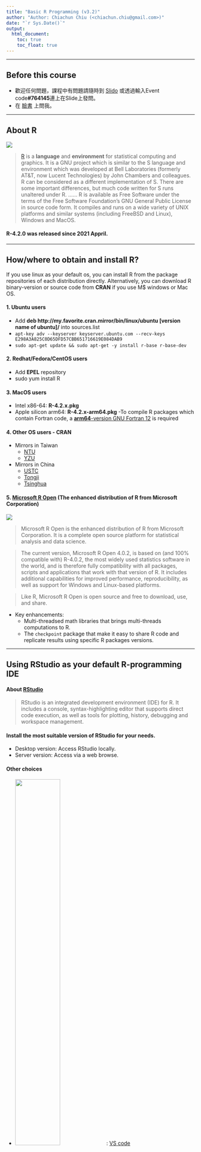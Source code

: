 ```yaml
---
title: "Basic R Programming (v3.2)"
author: "Author: Chiachun Chiu (<chiachun.chiu@gmail.com>)"
date: "`r Sys.Date()`"
output: 
  html_document:
    toc: true
    toc_float: true
---
```


---------------------------------------

## Before this course

+ 歡迎任何問題，課程中有問題請隨時到 [Slido](https://app.sli.do/event/x6ktiksl) 或透過輸入Event code**#764145**連上在Slide上發問。
+ 在 [臉書](https://www.facebook.com/godkin1211/) 上問我。

---------------------------------------

## About R

![](./img/Rlogo.jpg)

>[R](http://www.r-project.org/about.html) is a **language** and **environment** for statistical computing and graphics. It is a GNU project which is similar to the S language and environment which was developed at Bell Laboratories (formerly AT&T, now Lucent Technologies) by John Chambers and colleagues. R can be considered as a different implementation of S. There are some important differences, but much code written for S runs unaltered under R.
......
>R is available as Free Software under the terms of the Free Software Foundation’s GNU General Public License in source code form. It compiles and runs on a wide variety of UNIX platforms and similar systems (including FreeBSD and Linux), Windows and MacOS.

#### R-4.2.0 was released since 2021 Appril.

---------------------------------------

## How/where to obtain and install R?

If you use linux as your default os, you can install R from the package repositories of each distribution directly. Alternatively, you can download R binary-version or source code from **CRAN** if you use M$ windows or Mac OS.

#### 1. Ubuntu users
  + Add **deb http://my.favorite.cran.mirror/bin/linux/ubuntu [version name of ubuntu]/** into sources.list
  + `apt-key adv --keyserver keyserver.ubuntu.com --recv-keys E298A3A825C0D65DFD57CBB651716619E084DAB9`
  + `sudo apt-get update && sudo apt-get -y install r-base r-base-dev`
  
#### 2. Redhat/Fedora/CentOS users
  + Add **EPEL** repository
  + sudo yum install R
  
#### 3. MacOS users

  + Intel x86-64: **R-4.2.x.pkg**
  + Apple silicon arm64: **R-4.2.x-arm64.pkg**
      -To compile R packages which contain Fortran code, a [**arm64**-version GNU Fortran 12](https://mac.r-project.org/tools/) is required

#### 4. Other OS users - CRAN
* Mirrors in Taiwan
    + [NTU](http://cran.csie.ntu.edu.tw/)
    + [YZU](http://ftp.yzu.edu.tw/CRAN/)
* Mirrors in China
    + [USTC](https://mirrors.ustc.edu.cn/CRAN/)
    + [Tongji](https://mirrors.tongji.edu.cn/CRAN/)
    + [Tsinghua](https://mirrors.tuna.tsinghua.edu.cn/CRAN/)

#### 5. [Microsoft R Open](https://mran.microsoft.com/open) (The enhanced distribution of R from Microsoft Corporation)

![](./img/microsoft_r_open.png) 

> Microsoft R Open is the enhanced distribution of R from Microsoft Corporation. It is a complete open source platform for statistical analysis and data science.

>The current version, Microsoft R Open 4.0.2, is based on (and 100% compatible with) R-4.0.2, the most widely used statistics software in the world, and is therefore fully compatibility with all packages, scripts and applications that work with that version of R. It includes additional capabilities for improved performance, reproducibility, as well as support for Windows and Linux-based platforms.

>Like R, Microsoft R Open is open source and free to download, use, and share.


+ Key enhancements:
    - Multi-threadsed math libraries that brings multi-threads computations to R.
    - The `checkpoint` package that make it easy to share R code and replicate results using specific R packages versions.

---------------------------------------

## Using RStudio as your default R-programming IDE

#### About [RStudio](http://www.rstudio.com/)
> RStudio is an integrated development environment (IDE) for R. It includes a console, syntax-highlighting editor that supports direct code execution, as well as tools for plotting, history, debugging and workspace management. 

#### Install the most suitable version of RStudio for your needs.
  + Desktop version: Access RStudio locally.
  + Server version: Access via a web browse.
 
#### Other choices
  + <img src="./img/vscode.png" width="50%"/> : [VS code](https://marketplace.visualstudio.com/items?itemName=Ikuyadeu.r)
  + <img src="./img/Nvim-R.gif" width="50%"/> : [Vim+Nvim-R](https://github.com/jalvesaq/Nvim-R)
  + Any other text editors: gedit, emacs(+ESS), eclipse and etc. 
  
---------------------------------------

## Resources of learning R
#### 1. Books & web sites
  + [RDocumentation](https://www.rdocumentation.org/)
  + [Introduction to Probability and Statistics Using R](http://ipsur.org/)
  + [Introduction to Scientific Programming and Simulation Using R](http://www.amazon.com/Introduction-Scientific-Programming-Simulation-Chapman/dp/1420068725)
  + [The Art of R Programming](http://www.amazon.com/The-Art-Programming-Statistical-Software/dp/1593273843)
  + [R Tutorial](http://www.cyclismo.org/tutorial/R/)
  + [Programming in R](http://manuals.bioinformatics.ucr.edu/home/programming-in-r)
  + [Advanced R](http://adv-r.had.co.nz/)
  + [Bioconductor Course Materials](https://bioconductor.org/help/course-materials/)

#### 2. Forums & communities
  + [R-bloggers](http://www.r-bloggers.com/)
  + [Taiwan R User Group](http://www.meetup.com/Taiwan-R)
  + [Stack Overflow](http://stackoverflow.com/questions/tagged/r)
  + [Ptt R_Language](https://www.ptt.cc/bbs/R_Language/index.html)
  + [Taipei Bioinformatics Omnibus](https://www.facebook.com/groups/446434039038963)
  + [Right Relevance](https://www.rightrelevance.com/)
  
#### 3. Blog & News
  + [R Weekly](https://rweekly.org)
  + [R语言中文社区](https://466874.kuaizhan.com/)
  + [糗世界](http://216.49.144.90:8080/rbioconductor-2)
  + [R的極客理想](http://blog.fens.me/series-r/)

---------------------------------------

## The most important step when begining to learn R is using help()

#### help() & help.search()

```r
help(help)
help.search("standard deviation")
```

#### ? & ??

```r
?mean
??hypergeometric
```
---------------------------------------

## Package installation & PATH setting

#### Installing packages in R console

```r
# Download Pkgs from CRAN repository & install
install.packages('rmarkdown',                        # Package name
                 repo="http://cran.csie.ntu.edu.tw", # The url of CRAN-repository
                 destdir="~/Download",               # The directory where downloaded pkgs are stored
                 lib=.libPaths()[1])                 # The directory where to install pkgs

# Install Pkgs from downloaded source code
install.packages('~/Download/rmarkdown_0.5.1.tar.gz',
                 repos=NULL,
                 type="source",
                 lib=.libPaths()[1])
```

#### Installing packages in terminal

```r
$ R CMD INSTALL -l $HOME/R/4.1 rmarkdown_0.5.1.tar.gz
```

#### Setting PATH

```r
.libPaths(new)  # .libPaths("/home/godkin/R/4.1")
```

#### Some Pkgs shoud be downloaded/installed from [R-forge](https://r-forge.r-project.org/)

Set `install.packages(Pkg, repo='http://R-Forge.R-project.org')`

#### Using the package installed

```r
library(Pkg)
require(Pkg) # Avoid to use this!
```
**[What is the difference between require() and library()](http://stackoverflow.com/questions/5595512/what-is-the-difference-between-require-and-library)**

---------------------------------------

## Bioconductor
#### About [Bioconductor](http://www.bioconductor.org/)
> Bioconductor provides tools for the analysis and comprehension of high-throughput genomic data. Bioconductor uses the R statistical programming language, and is open source and open development.


#### Bioconductor 2021

[Link](https://bioc2022.bioconductor.org/schedule/)

![](./img/bioconductor2022.png)

#### Install Pkgs from Bioconductor

```r
# Install BiocManager
install.packages("BiocManager")
BiocManager::install(pkgname)
```


#### Rich course materials

[Coures & conference](https://www.bioconductor.org/help/course-materials/)

![](./img/course_materials.png)

---------------------------------------

## Basic operation

```r
5+5
5-3
5*3
5/3
5^3
10%%3

# Variable declaration
x <- 5 # '<-' is assign operator in R, which is equivalent to '='
y <- function(i) mean(i)
```

---------------------------------------

## Data and object types

#### Data types
  + numeric: `c(1:3, 5 ,7)`
  + character: `c("1","2","3"); LETTERS[1:3]`
  + logical: `TRUE; FALSE`
  + complex: 1, b, 3

#### Object types
  + **vector**: the data types of all elements in a vector must be consistent!
```r
x <- 1:5
y <- c(6,7,8,9,10)
z <- x - y
print(z)
```
```r
# Vectorized code performs better!
a <- 1:100000
system.time(mean(a))
total <- 0
system.time(for (i in a) {total <- total + i; total/100000})
```

  + **matrix** 
```r
x <- matrix(rnorm(100), nr=20, nc=5)
print(x)
```
```r
x[1,3]
x[2:4,]
x[,3:5]
x %*% t(x)

# A matrix is a vector with subscripts!
x[1:3]
x[1:3,1]
```

  + **array**
```r
y <- array(rnorm(64), c(8,4,2))
print(y) # An array is also a vector with subscripts!
```

  + **list**: the data types of elements in a list could be complex
```r
x<-list(1:5, c("a","b","c"), matrix(rnorm(10),nr=5,nc=2))
print(x)
x$mylist <- x
print(x)
```

  + **data frame**: a data frame is collection of multiple lists with the same length 
```r
df<-data.frame(num=1:10, 
           char=LETTERS[1:10], 
           logic=sample(c(TRUE,FALSE), 10, replace=TRUE))

df
df$char
df$logic[5:7]
```


  + **factor**: An R **factor** might be viewed simply as **a vector with a bit more information added** (though, as seen below, it’s different from this internally). That extra information consists of a record of the distinct values in that vector, called **levels**.
  
```r
x <- c(5, 12, 32, 12)
xf <- factor(x)
print(xf)
```
So.... a factor looks like a vector, right?

```r
str(xf) # Here str stands for structure. This function shows the internal structure of any R object.
unclass(xf)
length(xf)
```

What??? What are you talking about?

```r
x <- c(5, 12, 13, 12)
xff <- factor(x, levels=c(5, 12, 13, 88))
xff
xff[2] <- 88 
xff
xff[2] <- 28 # You cannot sneak in an "illegal" level
```

  + **table**: Another common way to store information is in a table.
```r
# One way table
a <- factor(c("A","A","B","A","B","B","C","A","C"))
a
a.table <- table(a)
a.table
attributes(a.table)

# Two way table
a <- c("Sometimes","Sometimes","Never","Always","Always","Sometimes","Sometimes","Never")
b <- c("Maybe","Maybe","Yes","Maybe","Maybe","No","Yes","No")
twoway.table <- table(a,b)
twoway.table

# An example
sexsmoke<-matrix(c(70,120,65,140),ncol=2,byrow=TRUE)
rownames(sexsmoke)<-c("male","female")
colnames(sexsmoke)<-c("smoke","nosmoke")
sexsmoke <- as.table(sexsmoke)
sexsmoke
```

---------------------------------------

## Control structures

#### Conditional excutions
  + **equal**: ==
  + **not equal**: !=
  + **greater/less than**: >, <
  + **greater/less than or equal**: >=, <=
  

#### Logical operators
  + **and**: &, &&
  + **or**: |, ||
  + **not**: !
  
#### if-else statements
```r
if (cond1==TRUE) {cmd1} else {cmd2}
```
```r
# Example
if (1 == 0) {
    print(1)
} else {
    print(2)
}
```

#### ifelse statements (ternary operator in R)
```r
ifelse(test, true_value, false_value)
```
```r
x <- 1:10
ifelse(x<5|x>8, x, 0)
```

#### switch-case statements
```r
AA <- 'foo'
switch(AA,
       foo = {print('AA is foo')},
       bar = {print('AA is bar')},
       {print('Default')}
)
```


---------------------------------------

## Loops

#### For loop
```r
for (var in vector) {
    statement
}
```
```r
# Example
mydf <- iris
head(mydf)
myve <- NULL
for (i in 1:nrow(mydf)) {
    myve <- c(myve, mean(as.numeric(mydf[i, 1:3])))
}
myve
```

#### while loop
```r
while (condition) statements
```
```r
# Example
z <- 0
while (z < 5) {
    z <- z + 2
    print(z)
}
```

#### apply loop

##### For matrix/array
```r
apply(X, MARGIN, FUN, ARGS)

# Examples
apply(iris[,1:3], 1, mean)

x <- 1:10

apply(as.matrix(x), 1, function(i) {
    if (i < 5) 
        i - 1 
    else 
        i/i
})
```

##### For vector/list
```r
lapply(X, FUN)
sapply(X, FUN)
```
```r
# Examples
mylist <- as.list(iris[1:3, 1:3])
mylist
lapply(mylist, sum) # Compute sum of each list component and return result as list
sapply(mylist, sum) # Compute sum of each list component and return result as vector
```

##### More apply functions
  + **tapply**
  + **mapply**
  
---------------------------------------

## function
```r
FunctionName <- function(arg1, arg2, ...) { 
    statements
    return(R_object)
}
```
```r
add <- function(a, b) {
    c <- a + b
    return(c)
}
x <- 5
y <- 7
z <- add(x,y)
z
```


---------------------------------------

## Advanced R programming

#### Garbage collection
  + **rm()**
  + **gc()**

```r
x <- as.matrix(read.table("test.csv", sep="\t")) # x is a 4500000 x 220 matrix
y <- apply(x, 1, mean)
rm(list=c("x","y"))
gc()
```

#### Use data.table to speed up acquirement of data

##### See [Introduction to the data.table package in R](http://cran.r-project.org/web/packages/data.table/vignettes/datatable-intro.pdf)

> Fast aggregation of large data (e.g. 100GB in RAM), fast ordered joins, fast add/modify/delete of columns by group using no copies at all, list columns and a fast file reader (fread). Offers a natural and flexible syntax, for faster development. - from [CRAN](http://cran.r-project.org/web/packages/data.table/index.html)

```r
library(data.table)
grpsize <- ceiling(1e7/26^2)
DF <- data.frame(
    x=rep(LETTERS, each=26*grpsize),
    y=rep(letters, each=grpsize),
    v=runif(grpsize*26^2),
    stringsAsFactors=FALSE)
system.time(ans1 <- DF[DF$x=="R" & DF$y=="h",])

DT <- as.data.table(DF)
setkey(DT, x, y)
system.time(ans2 <- DT[list("R","h")])
```

#### Tidyverse

> The [tidyverse](https://www.tidyverse.org/) is an opinionated collection of R packages designed for data science. All packages share an underlying philosophy and common APIs. 

![Hadley Wickham](img/hw.jpg)

```r
install.packages("tidyverse")
```
+ magrittr
> A Forward-Pipe Operator for R

Use this equation as an example:

$$
\LARGE
\boldsymbol{log(\sum_{i=1}^{n}exp(x_i))}
$$

In R, you may want to calculate the equation with many functions like this:

```r
log(sum(exp(MyData)), exp(1))
```

With `magrittr`, you can calculate the equation like this:

```r
MyData %>% exp %>% sum %>% log(exp(1))
```

+ plyr

> “
plyr is a set of tools that solves a common set of problems:  you need to break a big problem down into manageable pieces, operate on each pieces and then put all the pieces back together.  It’s already possible to do this with split and the apply functions, but plyr just makes it all a bit easier. . . ”

![](img/plyr.png)

```r
set.seed(1)
d <- data.frame(year = rep(2000:2005, each=3),
                count = round(runif(runif(18, 0, 20)))
                )

print(d)

library(plyr)
ddply(d, "year", function(x) {
    mean.count <- mean(x$count)
    sd.count <- sd(x$count)
    cv <- sd.count/mean.count
    data.frame(cv.count=cv)
})
```

+ dplyr
  > dplyr is a package for data manipulation, written and maintained by Hadley Wickham. It provides some great, easy-to-use functions that are very handy when performing exploratory data analysis and manipulation. 

  - `filter()`: the function will return all the rows that satisfy a following condition. 
  
```r
library(dplyr)

# Let's start with a dataset about air quality
head(airquality)

# Filter the records with Temp <= 70
filter(airquality, Temp > 70)

# Select the records with Temp > 80 & Month is after May
filter(airquality, Temp > 80 & Month > 5)
```

  - `mutate()`: the function is used to add new variables to the data. 
  
```r
mutate(airquality, TempInC = (Temp - 32) * 5 / 9)
```

  - `summarise()`: the function is used to summarise multiple values into a single value.

```r
summarise(airquality, mean(Temp, na.rm = TRUE))
```

  - `group_by()`: the function is used to group data by one or more variables. 

```r
summarise(group_by(airquality, Month), mean(Temp, na.rm = TRUE))
```

  - `sample_n()` and `sample_frac()`: these two functions are used to select random rows from a table.
  
```r
sample_n(airquality, size = 10)
sample_frac(airquality, size = 0.1)
```

  - `count()`: the function tallies observations based on a group.
  
```r
count(airquality, Month)
```

  - `arrange()`: the function is used to arrange rows by variables. 
 
```r
arrange(airquality, desc(Month), Day)
```

Now, let's put those commands together!

```r
airquality %>% 
    filter(Temp > 70 & Month != 5) %>% 
    group_by(Month) %>% 
    summarise(mean(Temp, na.rm = TRUE))
```

+ tidyr
  > tidyr is new package that makes it easy to “tidy” your data. Tidy data is data that’s easy to work with: it’s easy to munge (with dplyr), visualise (with ggplot2 or ggvis) and model (with R’s hundreds of modelling packages). 
  
    * gather(data, key, value, ..., na.rm = FALSE, convert = FALSE)

```r
library(tidyr)
head(mtcars)
mtcars$car <- rownames(mtcars)
mtcars <- mtcars[, c(12, 1:11)]
head(mtcars)
mtcarNew <- mtcars %>% gather(attribute, value, -car)
head(mtcarNew)
tail(mtcarNew)
```  

    * spread(data, key, value, fill = NA, convert = FALSE, drop = TRUE)
  
```r
mtcarSpread <- mtcarNew %>% spread(attribute, value)
head(mtcarSpread)
```

    * unite(data, col, ..., sep = "_", remove = TRUE)
    
```r
set.seed(1)
date <- as.Date('2016-01-01') + 0:14
hour <- sample(1:24, 15)
min <- sample(1:60, 15)
second <- sample(1:60, 15)
event <- sample(letters, 15)
data <- data.frame(date, hour, min, second, event)
data
dataNew <- data %>%
  unite(datehour, date, hour, sep = ' ') %>%
  unite(datetime, datehour, min, second, sep = ':')
dataNew
```

    * separate(data, col, into, sep = "[^[:alnum:]]+", remove = TRUE, convert = FALSE, extra = "warn", fill = "warn", ...)

```r
data1 <- dataNew %>% 
  separate(datetime, c('date', 'time'), sep = ' ') %>% 
  separate(time, c('hour', 'min', 'second'), sep = ':')
data1
```

+ purrr

  > purrr enhances R's functional programming (FP) toolkit by providing a complete and consistent set of tools for working with functions and vectors. If you've never heard of FP before, the best place to start is the family of map() functions which allow you to replace many for loops with code that is both more succinct and easier to read. The best place to learn about the `map()` functions is the iteration chapter in R for data science.

```r
library(purrr)

mtcars %>%
  split(.$cyl) %>% # from base R
  map(~ lm(mpg ~ wt, data = .)) %>%
  map(summary) %>%
  map_dbl("r.squared")
```

+ stringr

  > stringr is built on top of stringi, which uses the ICU C library to provide fast, correct implementations of common string manipulations. stringr focusses on the most important and commonly used string manipulation functions whereas stringi provides a comprehensive set covering almost anything you can imagine. 
  
```r
library(stringr)

x <- c("why", "video", "cross", "extra", "deal", "authority")
str_length(x) 
str_c(x, collapse = ", ")
str_sub(x, 1, 2)
str_dup(x, 2:7)

str_subset(x, "[aeiou]")
str_count(x, "[aeiou]")

str_detect(x, "[aeiou]")
str_subset(x, "[aeiou]")
str_locate(x, "[aeiou]")
str_extract(x, "[aeiou]")
str_match(x, "(.)[aeiou](.)")
str_replace(x, "[aeiou]", "?")

str_split(c("a,b", "c,d,e"), ",")
```


---

## What's new in R 4.1.0?

#### 1. New __pipe operator__: `|>`

```r
rnorm(100, mean = 4, sd = 1) |>
  density() |>
  plot()
```

```r
c("Homo sapiens", "Mus musculus", "Rattus norvegicus") |> {function(i) grepl("homo", i, ignore.case = TRUE)}()
```

#### 2. Simplified function statement with `\`

+ How did we write a self-defined function in `map()` function before R 4.1.0?

```r
map(
  letters[2:3],
  function(x) {
    pattern <- paste0("^", x)
    grep(pattern, ls("package:datasets"), value = TRUE, ignore.case = TRUE)
  }
)
```

+ Since R 4.1.0, we can write it again in this style:

```r
map(
  letters[2:3],
  \(x){
    pattern <- paste0("^", x)
    grep(pattern, ls("package:datasets"), value = TRUE, ignore.case = TRUE)
  }
)
```

---

## Updates in R 4.2.0

+ Use **pipe operator** more elegantly with the underscore placeholder **_**
  - In R 4.1
```r
mtcars |> (\(x) lm(hp ~ cyl, data = x))()
```

  - In R 4.2
```r
mtcars |> lm(hp ~ cyl, data = _)
```


---

## Accelerating your R program

[High-performance and parallel computing with R](https://cran.r-project.org/web/views/HighPerformanceComputing.html)

+ Parallel computing: multi-threading, distributed computing, GPU, Hadoop, etc.
+ Large memory requirement: [bigmemory](https://cran.r-project.org/web/packages/bigmemory/index.html)
+ Powered by other programming languages: [Rcpp](https://cran.r-project.org/web/packages/Rcpp/index.html), rJava, reticulate (Python), JuliaCall etc.


---

## Drawing graph

#### [ggplot2](http://ggplot2.org/)
> ggplot2 is a plotting system for R, based on the grammar of graphics, which tries to take the good parts of base and lattice graphics and none of the bad parts. It takes care of many of the fiddly details that make plotting a hassle (like drawing legends) as well as providing a powerful model of graphics that makes it easy to produce complex multi-layered graphics.

##### ggplot2 tutorial - from [Edwin Chen](http://blog.echen.me/2012/01/17/quick-introduction-to-ggplot2/)'s Blog


---------------------------------------

## Version control
> Version control is a system that records changes to a file or set of files over time so that you can recall specific versions later. For the examples in this book you will use software source code as the files being version controlled, though in reality you can do this with nearly any type of file on a computer. --from [git](http://git-scm.com/book/en/v2/Getting-Started-About-Version-Control)

#### Installing git
 + **ubuntu users**: ```sudo apt-get install git```
 + **RedHat/Fedora/CentOS users**: ```sudo yum install git```
 + **Mac users**: <http://git-scm.com/download/mac>
 + **Windows users**: <http://git-scm.com/download/win>

#### Git setup
```
git config --global user.name "YOUR NAME"
git config --global user.email you.email@address.org
git config --global core.ui true
git config --global core.editor vim

# For windows users
git config --global core.quotepath off
```
#### Git basics

```
## Initializing a repository in an existing directory
# Go to the project's directory and type
git init

# Add files you want to track
git add LICENSE
git add READ.md
got commit -m 'First commit. Add LICENSE & READ.md'

# Add new files
git add R.Rmd
git add helloworld.r
git commit -m 'Second commit. Add R.Rmd, helloworld.r'
git remote add origin
git push -u origin master

# Recover your codes to the last commit
git checkout -- filename
git reset --hard


## Cloning an existing repository
git clone https://github.com/godkin1211/Rcourses.git
git pull https://github.com/godkin1211/Rcourses.git
```


#### References
  + [猴子都能懂的git入門](http://backlogtool.com/git-guide/cn/intro/intro1_1.html)
  + [ProGit](http://git-scm.com/book/en/v2)
  + [Git Reference](http://gitref.org/creating/)
  + [ProGit](http://git-scm.com/book/en/v2)

---------------------------------------

## Other topics

#### Cloud-computing

##### [OpenCPU](https://www.opencpu.org/) 
>OpenCPU is a system for embedded scientific computing and reproducible research. The OpenCPU server provides a reliable and interoperable HTTP API for data analysis based on R. You can either use the public servers or host your own.

  + [基於opencpu構建R語言的RESTful API](http://www.r-bloggers.com/lang/uncategorized/1577)

##### [Shiny](http://shiny.rstudio.com/tutorial/)

##### [AWS](http://aws.amazon.com/tw/ec2/)
  
#### Virtualization techniques

##### [Docker: build, ship and run any app, anywhere](https://www.docker.com/)
  + [Docker: 從入門到實踐](https://www.gitbook.com/book/philipzheng/docker_practice/details)  
  

- - -

## Homework

1. Download required data set: [Download](https://drive.google.com/file/d/1wKgQF0B1hjPleTFwWjXWNaq4kW4zU_xE/view?usp=sharing)

![](img/homework.png)

2. Show me a statistics table which demonstrate that the number of records when target_type is "PROTEIN COMPLEX" or "PROTEIN FAMILY" for each organism.

![](img/homework_result.png)
